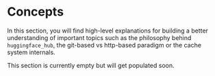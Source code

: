 # Concepts

In this section, you will find high-level explanations for building a better understanding
of important topics such as the philosophy behind `huggingface_hub`, the git-based vs http-based
paradigm or the cache system internals.

This section is currently empty but will get populated soon.